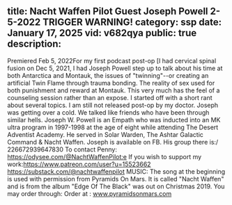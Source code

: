title: Nacht Waffen Pilot Guest Joseph Powell 2-5-2022 TRIGGER WARNING!
category: ssp
date: January 17, 2025
vid: v682qya
public: true
description:
---
Premiered Feb 5, 2022For my first podcast post-op [I had cervical spinal fusion on Dec 5, 2021, I had Joseph Powell step up to talk about his time at both Antarctica and Montauk, the issues of "twinning"--or creating an artificial Twin Flame through trauma bonding. The reality of sex used for both punishment and reward at Montauk. This very much has the feel of a counseling session rather than an expose.
I started off with a short rant about several topics.
I am still not released post-op by my doctor. Joseph was getting over a cold. We talked like friends who have been through similar hells.
Joseph W. Powell is an Empath who was inducted into an MK ultra program in 1997-1998 at the age of eight while attending The Desert Adventist Academy. He served in Solar Warden, The Ashtar Galactic Command & Nacht Waffen.
Joseph is available on FB. His group there is:/ 226672939647830
To contact Penny:
https://odysee.com/@NachtWaffenPilot:e
If you wish to support my work:https://www.patreon.com/user?u=15523662
https://substack.com/@nachtwaffenpilot
MUSIC:
The song at the beginning is used with permission from Pyramids On Mars.
It is called "Nacht Waffen" and is from the album "Edge Of The Black" was out on Christmas 2019.
You may order through:
Order at : www.pyramidsonmars.com
